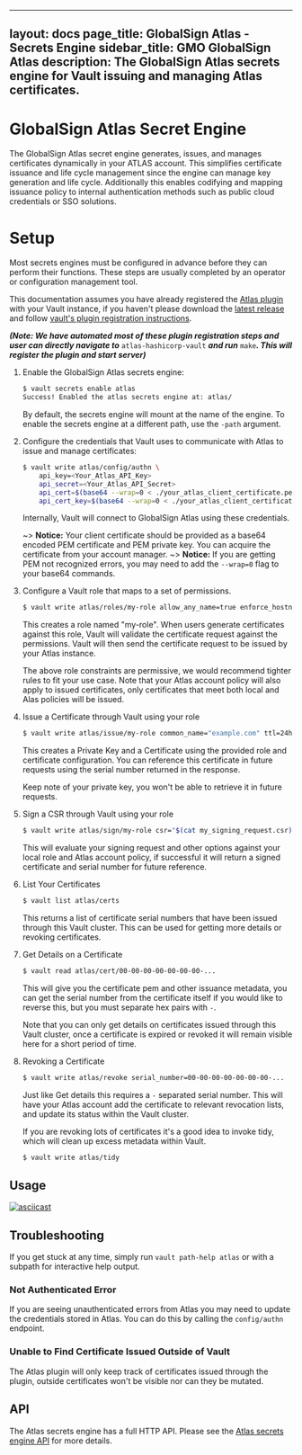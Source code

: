 
---
layout: docs
page_title: GlobalSign Atlas - Secrets Engine
sidebar_title: GMO GlobalSign Atlas
description: The GlobalSign Atlas secrets engine for Vault issuing and managing Atlas certificates.
---

# GlobalSign Atlas Secret Engine

The GlobalSign Atlas secret engine generates, issues, and manages certificates
dynamically in your ATLAS account. This simplifies certificate issuance
and life cycle management since the engine can manage key generation and life cycle. Additionally
this enables codifying and mapping issuance policy to internal authentication methods such as
public cloud credentials or SSO solutions.

# Setup

Most secrets engines must be configured in advance before they can perform their
functions. These steps are usually completed by an operator or configuration
management tool.

This documentation assumes you have already registered the [Atlas plugin](https://github.com/globalsign/atlas-hashicorp-vault) with your Vault instance,
 if you haven't please download the [latest release](https://github.com/globalsign/atlas-hashicorp-vault/releases) and follow [vault's plugin registration instructions](https://www.vaultproject.io/docs/internals/plugins#plugin-registration).
 
**_(Note: We have automated most of these plugin registration steps and user can directly navigate to_** `atlas-hashicorp-vault` **_and run_** `make`**_. This will register the plugin and start server)_**

1.  Enable the GlobalSign Atlas secrets engine:

    ```bash
    $ vault secrets enable atlas
    Success! Enabled the atlas secrets engine at: atlas/
    ```

    By default, the secrets engine will mount at the name of the engine. To
    enable the secrets engine at a different path, use the `-path` argument.

2.  Configure the credentials that Vault uses to communicate with Atlas to issue and
    manage certificates:

    ```bash
    $ vault write atlas/config/authn \
        api_key=<Your_Atlas_API_Key>
        api_secret=<Your_Atlas_API_Secret>
        api_cert=$(base64 --wrap=0 < ./your_atlas_client_certificate.pem)
        api_cert_key=$(base64 --wrap=0 < ./your_atlas_client_certificate_key.pem)
    ```

    Internally, Vault will connect to GlobalSign Atlas using these credentials.

    ~> **Notice:** Your client certificate should be provided as a base64 encoded PEM certificate and PEM private key.
        You can acquire the certificate from your account manager.
    ~> **Notice:** If you are getting PEM not recognized errors, you may need to add the `--wrap=0` flag to your base64 commands.

3.  Configure a Vault role that maps to a set of permissions.
    ```bash
    $ vault write atlas/roles/my-role allow_any_name=true enforce_hostnames=false
    ```

    This creates a role named "my-role". When users generate certificates against
    this role, Vault will validate the certificate request against the permissions.
    Vault will then send the certificate request to be issued by your Atlas instance.

    The above role constraints are permissive, we would recommend tighter rules to fit your use case. Note that your Atlas account
    policy will also apply to issued certificates, only certificates that meet both local and Alas policies will be issued.


4.  Issue a Certificate through Vault using your role
    ```bash
    $ vault write atlas/issue/my-role common_name="example.com" ttl=24h
    ```

    This creates a Private Key and a Certificate using the provided role and certificate configuration. You can reference this
    certificate in future requests using the serial number returned in the response.

    Keep note of your private key, you won't be able to retrieve it in future requests.

5.  Sign a CSR through Vault using your role
    ```bash
    $ vault write atlas/sign/my-role csr="$(cat my_signing_request.csr)" ttl=48h
    ```

    This will evaluate your signing request and other options against your local role and Atlas account policy, if successful it will
    return a signed certificate and serial number for future reference.

6. List Your Certificates
    ```bash
    $ vault list atlas/certs
    ```

    This returns a list of certificate serial numbers that have been issued through this Vault cluster. This can be used for
    getting more details or revoking certificates.

7. Get Details on a Certificate
    ```bash
    $ vault read atlas/cert/00-00-00-00-00-00-00-...
    ```

    This will give you the certificate pem and other issuance metadata, you can get the serial number from the certificate itself if
    you would like to reverse this, but you must separate hex pairs with `-`.

    Note that you can only get details on certificates issued through this Vault cluster, once a certificate is expired
    or revoked it will remain visible here for a short period of time.


8. Revoking a Certificate
    ```bash
    $ vault write atlas/revoke serial_number=00-00-00-00-00-00-00-...
    ```

    Just like Get details this requires a `-` separated serial number. This will have your Atlas account add the certificate to
    relevant revocation lists, and update its status within the Vault cluster.

    If you are revoking lots of certificates it's a good idea to invoke tidy, which will clean up excess metadata within Vault.

    ```bash
    $ vault write atlas/tidy
    ```


## Usage

[![asciicast](https://asciinema.org/a/K5k9khe33IN7Ewot6yMN6yjBB.svg)](https://asciinema.org/a/K5k9khe33IN7Ewot6yMN6yjBB)

## Troubleshooting

If you get stuck at any time, simply run `vault path-help atlas` or with a subpath for
interactive help output.

### Not Authenticated Error

If you are seeing unauthenticated errors from Atlas you may need to update the credentials stored in Atlas. You can do this by calling the `config/authn` endpoint.

### Unable to Find Certificate Issued Outside of Vault

The Atlas plugin will only keep track of certificates issued through the plugin, outside certificates won't be visible nor can they be mutated.

## API

The Atlas secrets engine has a full HTTP API. Please see the
[Atlas secrets engine API](https://github.com/globalsign/atlas-hashicorp-vault/blob/master/website/pages/api-docs/secret/vault-plugin-secrets-atlas/index.mdx) for more
details.
